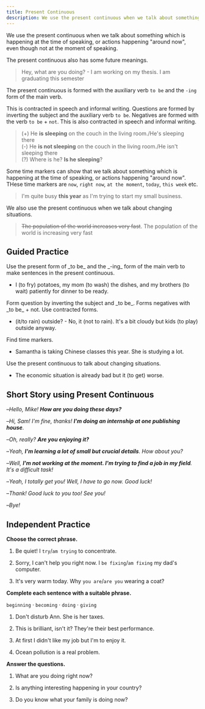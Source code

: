 ```yaml
---
title: Present Continuous
description: We use the present continuous when we talk about something which is happening at the time of speaking, or actions happening "around now", even though not at the moment of speaking.
---
```


We use the present continuous when we talk about something which is happening at the time of speaking, or actions happening "around now", even though not at the moment of speaking.

The present continuous also has some future meanings.

> Hey, what are you doing? - I am working on my thesis. I am graduating this semester

The present continuous is formed with the auxiliary verb `to be` and the `-ing` form of the main verb.

This is contracted in speech and informal writing. Questions are formed by inverting the subject and the auxiliary verb `to be`. Negatives are formed with the verb `to be` + `not`. This is also contracted in speech and informal writing.

> (+) He **is sleeping** on the couch in the living room./He's sleeping there  
> (-) He **is not sleeping** on the couch in the living room./He isn't sleeping there  
> (?) Where is he? **Is he sleeping**?

Some time markers can show that we talk about something which is happening at the time of speaking, or actions happening "around now". THese time markers are `now`, `right now`, `at the moment`, `today`, `this week` etc.

> I'm quite busy **this year** as I'm trying to start my small business.

We also use the present continuous when we talk about changing situations.

> ~~The population of the world increases very fast~~. The population of the world is increasing very fast

## Guided Practice

<Callout mt={8}>
  Use the present form of _to be_ and the _-ing_ form of the main verb to make sentences
  in the present continuous.
</Callout>

- I (to fry) potatoes, my mom (to wash) the dishes, and my brothers (to wait) patiently for dinner to be ready. <Tooltip content="I am frying potatoes, my mom is washing the dishes, and my brothers are patiently waiting for dinner to be ready." />

<Callout>
  Form question by inverting the subject and _to be_. Forms negatives with _to be_ + not.
  Use contracted forms.
</Callout>

- (it/to rain) outside? - No, it (not to rain). It's a bit cloudy but kids (to play) outside anyway. <Tooltip content="Is it raining outside? No, it isn't raining. It's a bit cloudy but kids are playing outside anyway." />

<Callout>Find time markers.</Callout>

- Samantha is taking Chinese classes this year. She is studying a lot. <Tooltip content="this year" />

<Callout>Use the present continuous to talk about changing situations.</Callout>

- The economic situation is already bad but it (to get) worse. <Tooltip content="The economic situation is already bad but it is getting worse." />

## Short Story using Present Continuous

–_Hello, Mike! **How are you doing these days?**_

–_Hi, Sam! I'm fine, thanks! **I'm doing an internship at one publishing house**._

–_Oh, really? **Are you enjoying it?**_

–_Yeah, **I'm learning a lot of small but crucial details**. How about you?_

–_Well, **I'm not working at the moment. I'm trying to find a job in my field**. It's a difficult task!_

–_Yeah, I totally get you! Well, I have to go now. Good luck!_

–_Thank! Good luck to you too! See you!_

–_Bye!_

## Independent Practice

**Choose the correct phrase.**

1. Be quiet! I `try`/`am trying` to concentrate. <Tooltip content="am trying" />

2. Sorry, I can't help you right now. I `be fixing`/`am fixing` my dad's computer. <Tooltip content="am fixing" />

3. It's very warm today. Why `you are`/`are you` wearing a coat? <Tooltip content="are you" />

**Complete each sentence with a suitable phrase.**

`beginning` · `becoming` · `doing` · `giving`

1. Don't disturb Ann. She is <Blank /> her taxes. <Tooltip content="doing" />

2. This is brilliant, isn't it? They're <Blank /> their best performance. <Tooltip content="giving" />

3. At first I didn't like my job but I'm <Blank /> to enjoy it. <Tooltip content="beginning" />

4. Ocean pollution is <Blank /> a real problem. <Tooltip content="becoming" />

**Answer the questions.**

1. What are you doing right now? <Tooltip content="I am doing my job right now" />

2. Is anything interesting happening in your country? <Tooltip content="There isn't anything interesting happening in my country now." />

3. Do you know what your family is doing now? <Tooltip content="My family is having a dinner party today." />
